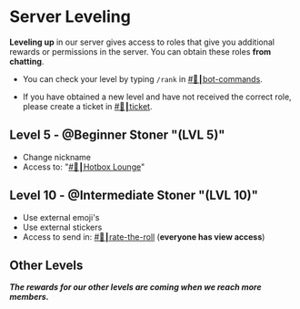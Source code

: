 # Server Leveling

**__Leveling up__** in our server gives access to roles that give you additional rewards or permissions in the server. You can obtain these roles **__from chatting__**.

- You can check your level by typing `/rank` in [#🤖┃bot-commands](https://discord.com/channels/1227753074861281310/1227804570294681722).

- If you have obtained a new level and have not received the correct role, please create a ticket in [#🎫┃ticket](https://discord.com/channels/1227753074861281310/1227987039941558292).


## Level 5 - @Beginner Stoner "(LVL 5)"

- Change nickname
- Access to: "[#🍃┃Hotbox Lounge](https://discord.com/channels/1227753074861281310/1228006979713241138)"


## Level 10 - @Intermediate Stoner "(LVL 10)"

- Use external emoji's
- Use external stickers
- Access to send in: [⁠⁠#🍃┃rate-the-roll](https://discord.com/channels/1227753074861281310/1227821031192793108) (**everyone has view access**)


## Other Levels

***The rewards for our other levels are coming when we reach more members.***


